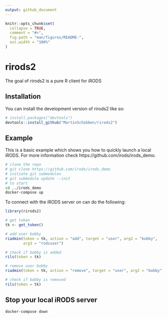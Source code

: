 ```yaml
---
output: github_document
---
```


<!-- README.md is generated from README.Rmd. Please edit that file -->

```r
knitr::opts_chunk$set(
  collapse = TRUE,
  comment = "#>",
  fig.path = "man/figures/README-",
  out.width = "100%"
)
```

# rirods2

<!-- badges: start -->
<!-- badges: end -->

The goal of rirods2 is a pure R client for iRODS

## Installation

You can install the development version of rirods2 like so:

``` r
# install.packages("devtools")
devtools::install_github("MartinSchobben/rirods2")
```

## Example

This is a basic example which shows you how to quickly launch a local iRODS. For more information check https://github.com/irods/irods_demo.

```bash
# clone the repo
# git clone https://github.com/irods/irods_demo
# initiate git submodules
# git submodule update --init
# to start
cd ../irods_demo
docker-compose up
```

To connect with the iRODS server on can do the following:

```r
library(rirods2)

# get token
tk <- get_token()

# add user bobby
riadmin(token = tk, action = "add", target = "user", arg2 = "bobby", 
        arg3 = "rodsuser")

# check if bobby is added
rils(token = tk)

# remove user bobby
riadmin(token = tk, action = "remove", target = "user", arg2 = "bobby")

# check if bobby is removed
rils(token = tk)
```

## Stop your local iRODS server

```bash
docker-compose down
```
